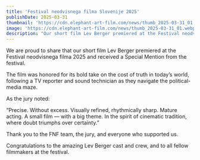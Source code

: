```yaml
---
title: 'Festival neodvisnega filma Slovenije 2025'
publishDate: 2025-03-31
thumbnail: 'https://cdn.elephant-art-film.com/news/thumb_2025-03-31_01.webp'
image: 'https://cdn.elephant-art-film.com/news/thumb_2025-03-31_01.webp'
description: "Our short film Lev Berger premiered at the Festival neodvisnega filma 2025 and received a Special Mention from the festival."
---
```


We are proud to share that our short film Lev Berger premiered at the Festival neodvisnega filma 2025 and received a Special Mention from the festival.

The film was honored for its bold take on the cost of truth in today’s world, following a TV reporter and sound technician as they navigate the political-media maze.

As the jury noted:

“Precise. Without excess. Visually refined, rhythmically sharp. Mature acting. A small film — with a big theme. In the spirit of cinematic tradition, where doubt triumphs over certainty.”

Thank you to the FNF team, the jury, and everyone who supported us.

Congratulations to the amazing Lev Berger cast and crew, and to all fellow filmmakers at the festival.

